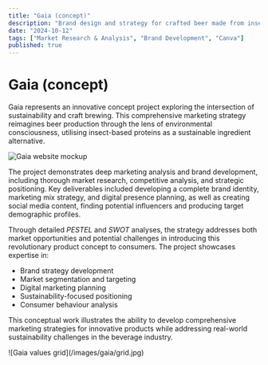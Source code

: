 ```yaml
---
title: "Gaia (concept)"
description: "Brand design and strategy for crafted beer made from insects."
date: "2024-10-12"
tags: ["Market Research & Analysis", "Brand Development", "Canva"]
published: true
---
```


# Gaia (concept)

Gaia represents an innovative concept project exploring the intersection of sustainability and craft brewing. This comprehensive marketing strategy reimagines beer production through the lens of environmental consciousness, utilising insect-based proteins as a sustainable ingredient alternative. <br />

![Gaia website mockup](/images/gaia/website.jpg)

The project demonstrates deep marketing analysis and brand development, including thorough market research, competitive analysis, and strategic positioning. Key deliverables included developing a complete brand identity, marketing mix strategy, and digital presence planning, as well as creating social media content, finding potential influencers and producing target demographic profiles. <br />

Through detailed <i>PESTEL</i> and <i>SWOT</i> analyses, the strategy addresses both market opportunities and potential challenges in introducing this revolutionary product concept to consumers. The project showcases expertise in:

* Brand strategy development
* Market segmentation and targeting
* Digital marketing planning
* Sustainability-focused positioning
* Consumer behaviour analysis

This conceptual work illustrates the ability to develop comprehensive marketing strategies for innovative products while addressing real-world sustainability challenges in the beverage industry.

<div style={{ paddingLeft: '2rem', paddingRight: '2rem' }}>
  ![Gaia values grid](/images/gaia/grid.jpg)
</div>